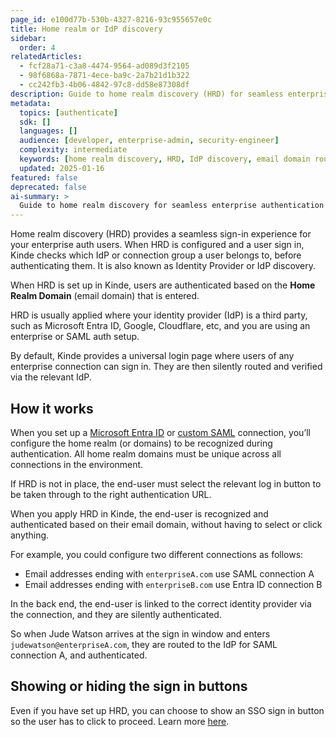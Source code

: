 ```yaml
---
page_id: e100d77b-530b-4327-8216-93c955657e0c
title: Home realm or IdP discovery
sidebar:
  order: 4
relatedArticles:
  - fcf28a71-c3a8-4474-9564-ad089d3f2105  
  - 98f6868a-7871-4ece-ba9c-2a7b21d1b322
  - cc242fb3-4b06-4842-97c8-dd58e87308df
description: Guide to home realm discovery (HRD) for seamless enterprise authentication routing based on email domains and identity provider selection.
metadata:
  topics: [authenticate]
  sdk: []
  languages: []
  audience: [developer, enterprise-admin, security-engineer]
  complexity: intermediate
  keywords: [home realm discovery, HRD, IdP discovery, email domain routing, enterprise auth, SSO button]
  updated: 2025-01-16
featured: false
deprecated: false
ai-summary: >
  Guide to home realm discovery for seamless enterprise authentication routing based on email domains and identity provider selection.
---
```


Home realm discovery (HRD) provides a seamless sign-in experience for your enterprise auth users. When HRD is configured and a user sign in, Kinde checks which IdP or connection group a user belongs to, before authenticating them. It is also known as Identity Provider or IdP discovery.

When HRD is set up in Kinde, users are authenticated based on the **Home Realm Domain** (email domain) that is entered.

HRD is usually applied where your identity provider (IdP) is a third party, such as Microsoft Entra ID, Google, Cloudflare, etc, and you are using an enterprise or SAML auth setup.

By default, Kinde provides a universal login page where users of any enterprise connection can sign in. They are then silently routed and verified via the relevant IdP.

## How it works

When you set up a [Microsoft Entra ID](/authenticate/enterprise-connections/azure/) or [custom SAML](/authenticate/enterprise-connections/custom-saml/) connection, you’ll configure the home realm (or domains) to be recognized during authentication. All home realm domains must be unique across all connections in the environment.

If HRD is not in place, the end-user must select the relevant log in button to be taken through to the right authentication URL.

When you apply HRD in Kinde, the end-user is recognized and authenticated based on their email domain, without having to select or click anything.

For example, you could configure two different connections as follows:

- Email addresses ending with `enterpriseA.com` use SAML connection A
- Email addresses ending with `enterpriseB.com` use Entra ID connection B

In the back end, the end-user is linked to the correct identity provider via the connection, and they are silently authenticated.

So when Jude Watson arrives at the sign in window and enters `judewatson@enterpriseA.com`, they are routed to the IdP for SAML connection A, and authenticated.

## Showing or hiding the sign in buttons

Even if you have set up HRD, you can choose to show an SSO sign in button so the user has to click to proceed. Learn more [here](/authenticate/enterprise-connections/about-enterprise-connections/#show-or-hide-the-sso-sign-in-button-on-the-auth-page).
